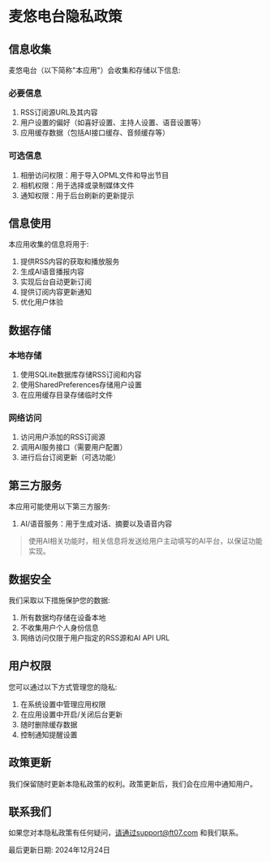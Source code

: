 # 麦悠电台隐私政策

## 信息收集
麦悠电台（以下简称"本应用"）会收集和存储以下信息:

### 必要信息
1. RSS订阅源URL及其内容
1. 用户设置的偏好（如喜好设置、主持人设置、语音设置等）
1. 应用缓存数据（包括AI接口缓存、音频缓存等）

### 可选信息
1. 相册访问权限：用于导入OPML文件和导出节目
1. 相机权限：用于选择或录制媒体文件
1. 通知权限：用于后台刷新的更新提示

## 信息使用

本应用收集的信息将用于:

1. 提供RSS内容的获取和播放服务
1. 生成AI语音播报内容
1. 实现后台自动更新订阅
1. 提供订阅内容更新通知
1. 优化用户体验

##  数据存储

### 本地存储
1. 使用SQLite数据库存储RSS订阅和内容
1. 使用SharedPreferences存储用户设置
1. 在应用缓存目录存储临时文件

### 网络访问
1. 访问用户添加的RSS订阅源
1. 调用AI服务接口（需要用户配置）
1. 进行后台订阅更新（可选功能）

##  第三方服务

本应用可能使用以下第三方服务:

1. AI/语音服务：用于生成对话、摘要以及语音内容

> 使用AI相关功能时，相关信息将发送给用户主动填写的AI平台，以保证功能实现。



## 数据安全
我们采取以下措施保护您的数据:

1. 所有数据均存储在设备本地
1. 不收集用户个人身份信息
1. 网络访问仅限于用户指定的RSS源和AI API URL

## 用户权限
您可以通过以下方式管理您的隐私:

1. 在系统设置中管理应用权限
1. 在应用设置中开启/关闭后台更新
1. 随时删除缓存数据
1. 控制通知提醒设置

## 政策更新

我们保留随时更新本隐私政策的权利。政策更新后，我们会在应用中通知用户。

## 联系我们

如果您对本隐私政策有任何疑问，请通过support@ft07.com 和我们联系。

最后更新日期: 2024年12月24日